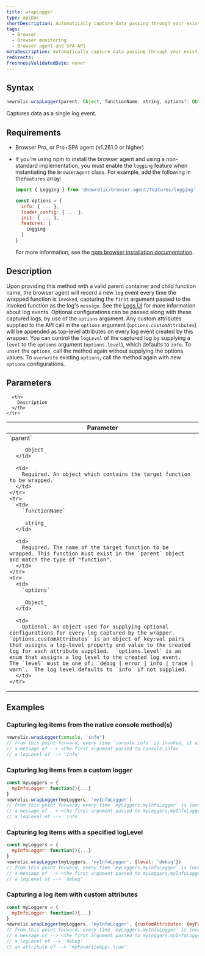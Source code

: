 ```yaml
---
title: wrapLogger
type: apiDoc
shortDescription: Automatically capture data passing through your existing logger methods as log events.
tags:
  - Browser
  - Browser monitoring
  - Browser agent and SPA API
metaDescription: Automatically capture data passing through your existing logger methods as log events.
redirects:
freshnessValidatedDate: never
---
```


## Syntax

```js
newrelic.wrapLogger(parent: Object, functionName: string, options?: Object<{ customAttributes?: Object, level?: 'debug|error|info|trace|warn'}>)
```

Captures data as a single log event.

## Requirements

* Browser Pro, or Pro+SPA agent (v1.261.0 or higher)
* If you're using npm to install the browser agent and using a non-standard implementation, you must enable the `logging` feature when instantiating the `BrowserAgent` class. For example, add the following in the`features` array:

  ```js
  import { Logging } from '@newrelic/browser-agent/features/logging'

  const options = {
    info: { ... },
    loader_config: { ... },
    init: { ... },
    features: [
      Logging
    ]
  }
  ```

  For more information, see the [npm browser installation documentation](https://www.npmjs.com/package/@newrelic/browser-agent#new-relic-browser-agent).

## Description
Upon providing this method with a valid parent container and child function name, the browser agent will record a new `log` event every time the wrapped function is `invoked`, capturing the `first` argument passed to the invoked function as the log's `message`. See the [Logs UI](https://docs.newrelic.com/docs/logs/ui-data/use-logs-ui/) for more information about log events. Optional configurations can be passed along with these captured logs, by use of the `options` argument. Any custom attributes supplied to the API call in the `options` argument (`options.customAttributes`) will be appended as top-level attributes on every log event created by this wrapper. You can control the `logLevel` of the captured log by supplying a `level` to the `options` argument (`options.level`), which defaults to `info`. To `unset` the `options`, call the method again without supplying the options values. To `overwrite` existing `options`, call the method again with new `options` configurations.

## Parameters

<table>
  <thead>
    <tr>
      <th width="25%">
        Parameter
      </th>

      <th>
        Description
      </th>
    </tr>
  </thead>

  <tbody>
    <tr>
      <td>
        `parent`

        _Object_
      </td>

      <td>
        Required. An object which contains the target function to be wrapped.
      </td>
    </tr>
    <tr>
      <td>
        `functionName`

        _string_
      </td>

      <td>
        Required. The name of the target function to be wrapped. This function must exist in the `parent` object and match the type of "function".
      </td>
    </tr>
    <tr>
      <td>
        `options`

        _Object_
      </td>

      <td>
        Optional. An object used for supplying optional configurations for every log captured by the wrapper. `options.customAttributes` is an object of key:val pairs that assigns a top-level property and value to the created log for each attribute supplied.  `options.level` is an enum that assigns a log level to the created log event.  The `level` must be one of: `debug | error | info | trace | warn`.  The log level defaults to `info` if not supplied.
      </td>
    </tr>
  </tbody>
</table>

## Examples

### Capturing log items from the native console method(s)
```js
newrelic.wrapLogger(console, 'info')
// from this point forward, every time `console.info` is invoked, it will save a log event with:
// a message of --> <the first argument passed to console.info>
// a logLevel of --> 'info'
```

### Capturing log items from a custom logger

```js
const myLoggers = {
  myInfoLogger: function(){...}
}
newrelic.wrapLogger(myLoggers, 'myInfoLogger')
// from this point forward, every time `myLoggers.myInfoLogger` is invoked, it will save a log event with:
// a message of --> <the first argument passed to myLoggers.myInfoLogger>
// a logLevel of --> 'info'
```

### Capturing log items with a specified logLevel

```js
const myLoggers = {
  myInfoLogger: function(){...}
}
newrelic.wrapLogger(myLoggers, 'myInfoLogger', {level: 'debug'})
// from this point forward, every time `myLoggers.myInfoLogger` is invoked, it will save a log event with:
// a message of --> <the first argument passed to myLoggers.myInfoLogger>
// a logLevel of --> 'debug'
```

### Capturing a log item with custom attributes

```js
const myLoggers = {
  myInfoLogger: function(){...}
}
newrelic.wrapLogger(myLoggers, 'myInfoLogger', {customAttributes: {myFavoriteApp: true}})
// from this point forward, every time `myLoggers.myInfoLogger` is invoked, it will save a log event with:
// a message of --> <the first argument passed to myLoggers.myInfoLogger>
// a logLevel of --> 'debug'
// an attribute of --> 'myFavoriteApp: true'
```
